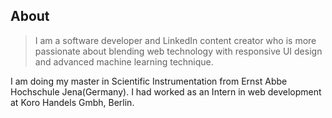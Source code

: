 ##  About
> I am a software developer and LinkedIn content creator who is more passionate about blending web technology with responsive UI design and advanced machine learning technique.

I am doing my master in Scientific Instrumentation from Ernst Abbe Hochschule Jena(Germany). I had worked as an Intern in web development at 
Koro Handels Gmbh, Berlin.

